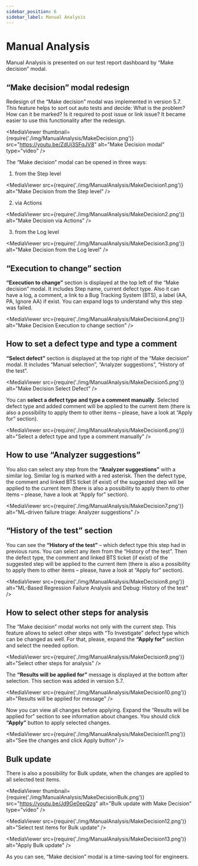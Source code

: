 ```yaml
---
sidebar_position: 6
sidebar_label: Manual Analysis
---
```


# Manual Analysis

Manual Analysis is presented on our test report dashboard by “Make decision” modal.

## “Make decision” modal redesign 
 
Redesign of the “Make decision” modal was implemented in version 5.7. This feature helps to sort out auto tests and decide: What is the problem? How can it be marked? Is it required to post issue or link issue? It became easier to use this functionality after the redesign.  

<MediaViewer thumbnail={require('./img/ManualAnalysis/MakeDecision.png')} src="https://youtu.be/ZdUj3SFqJV8" alt="Make Decision modal" type="video" />

The “Make decision” modal can be opened in three ways: 
 
1) from the Step level 

<MediaViewer src={require('./img/ManualAnalysis/MakeDecision1.png')} alt="Make Decision from the Step level" />

2) via Actions

<MediaViewer src={require('./img/ManualAnalysis/MakeDecision2.png')} alt="Make Decision via Actions" />

3) from the Log level 

<MediaViewer src={require('./img/ManualAnalysis/MakeDecision3.png')} alt="Make Decision from the Log level" />

## “Execution to change” section

**“Execution to change”** section is displayed at the top left of the “Make decision” modal. It includes Step name, current defect type. Also it can have a log, a comment, a link to a Bug Tracking System (BTS), a label (AA, PA, Ignore AA) if exist. You can expand logs to understand why this step was failed.

<MediaViewer src={require('./img/ManualAnalysis/MakeDecision4.png')} alt="Make Decision Execution to change section" />

## How to set a defect type and type a comment

**“Select defect”** section is displayed at the top right of the “Make decision” modal. It includes “Manual selection”, “Analyzer suggestions”, “History of the test”.

<MediaViewer src={require('./img/ManualAnalysis/MakeDecision5.png')} alt="Make Decision Select Defect" />

You can **select a defect type and type a comment manually**. Selected defect type and added comment will be applied to the current item (there is also a possibility to apply them to other items – please, have a look at “Apply for” section).

<MediaViewer src={require('./img/ManualAnalysis/MakeDecision6.png')} alt="Select a defect type and type a comment manually" />

## How to use “Analyzer suggestions”

You also can select any step from the **“Analyzer suggestions”** with a similar log. Similar log is marked with a red asterisk. Then the defect type, the comment and linked BTS ticket (if exist) of the suggested step will be applied to the current item (there is also a possibility to apply them to other items – please, have a look at “Apply for” section).

<MediaViewer src={require('./img/ManualAnalysis/MakeDecision7.png')} alt="ML-driven failure triage: Analyzer suggestions" />

## “History of the test” section

You can see the **“History of the test”** – which defect type this step had in previous runs. You can select any item from the “History of the test”. Then the defect type, the comment and linked BTS ticket (if exist) of the suggested step will be applied to the current item (there is also a possibility to apply them to other items – please, have a look at “Apply for” section).

<MediaViewer src={require('./img/ManualAnalysis/MakeDecision8.png')} alt="ML-Based Regression Failure Analysis and Debug: History of the test" />

## How to select other steps for analysis

The “Make decision” modal works not only with the current step. This feature allows to select other steps with “To Investigate” defect type which can be changed as well. For that, please, expand the **“Apply for”** section and select the needed option.

<MediaViewer src={require('./img/ManualAnalysis/MakeDecision9.png')} alt="Select other steps for analysis" />

The **“Results will be applied for”** message is displayed at the bottom after selection. This section was added in version 5.7.

<MediaViewer src={require('./img/ManualAnalysis/MakeDecision10.png')} alt="Results will be applied for message" />

Now you can view all changes before applying. Expand the “Results will be applied for” section to see information about changes. You should click **“Apply”** button to apply selected changes. 

<MediaViewer src={require('./img/ManualAnalysis/MakeDecision11.png')} alt="See the changes and click Apply button" />

## Bulk update

There is also a possibility for Bulk update, when the changes are applied to all selected test items.

<MediaViewer thumbnail={require('./img/ManualAnalysis/MakeDecisionBulk.png')} src="https://youtu.be/Jd9Ge0epQzg" alt="Bulk update with Make Decision" type="video" />

<MediaViewer src={require('./img/ManualAnalysis/MakeDecision12.png')} alt="Select test items for Bulk update" />

<MediaViewer src={require('./img/ManualAnalysis/MakeDecision13.png')} alt="Apply Bulk update" />

As you can see, “Make decision” modal is a time-saving tool for engineers.
